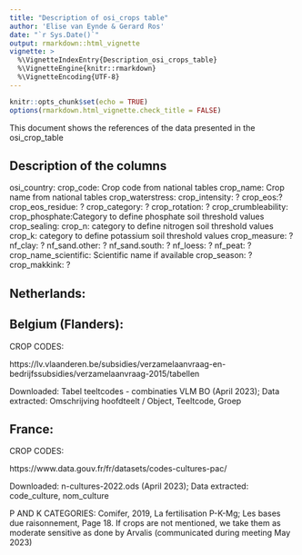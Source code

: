 ```yaml
---
title: "Description of osi_crops table"
author: 'Elise van Eynde & Gerard Ros'
date: "`r Sys.Date()`"
output: rmarkdown::html_vignette
vignette: >
  %\VignetteIndexEntry{Description_osi_crops_table}
  %\VignetteEngine{knitr::rmarkdown}
  %\VignetteEncoding{UTF-8}
---
```


```r
knitr::opts_chunk$set(echo = TRUE)
options(rmarkdown.html_vignette.check_title = FALSE)
```

This document shows the references of the data presented in the osi_crop_table 

## Description of the columns

osi_country:
crop_code: Crop code from national tables 
crop_name: Crop name from national tables 
crop_waterstress:
crop_intensity: ?
crop_eos:?
crop_eos_residue: ?
crop_category: ?
crop_rotation: ?
crop_crumbleability:
crop_phosphate:Category to define phosphate soil threshold values
crop_sealing:
crop_n: category to define nitrogen soil threshold values
crop_k: category to define potassium soil threshold values 
crop_measure: ?
nf_clay: ?
nf_sand.other: ?
nf_sand.south: ?
nf_loess: ?
nf_peat: ?
crop_name_scientific: Scientific name if available 
crop_season: ?
crop_makkink: ?


## Netherlands:



## Belgium (Flanders): 
CROP CODES:

https://lv.vlaanderen.be/subsidies/verzamelaanvraag-en-bedrijfssubsidies/verzamelaanvraag-2015/tabellen

Downloaded: Tabel teeltcodes - combinaties VLM BO (April 2023);
Data extracted: Omschrijving hoofdteelt / Object, Teeltcode, Groep

## France:

CROP CODES:

https://www.data.gouv.fr/fr/datasets/codes-cultures-pac/ 

Downloaded: n-cultures-2022.ods (April 2023);
Data extracted: code_culture, nom_culture

P AND K CATEGORIES:
Comifer, 2019, La fertilisation P-K-Mg; Les bases due raisonnement, Page 18. If crops are not mentioned,
we take them as moderate sensitive as done by Arvalis (communicated during meeting May 2023)

